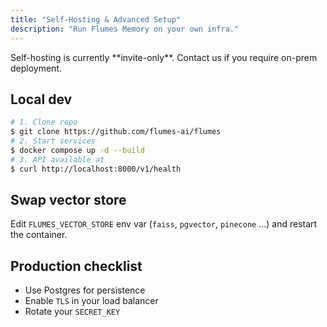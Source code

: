 ```yaml
---
title: "Self-Hosting & Advanced Setup"
description: "Run Flumes Memory on your own infra."
---
```


<Info>
Self-hosting is currently **invite-only**. Contact us if you require on-prem deployment.
</Info>

## Local dev

```bash
# 1. Clone repo
$ git clone https://github.com/flumes-ai/flumes
# 2. Start services
$ docker compose up -d --build
# 3. API available at
$ curl http://localhost:8000/v1/health
```

## Swap vector store

Edit `FLUMES_VECTOR_STORE` env var (`faiss`, `pgvector`, `pinecone` …) and restart the container.

## Production checklist

- Use Postgres for persistence
- Enable `TLS` in your load balancer
- Rotate your `SECRET_KEY`
